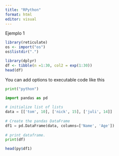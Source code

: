 ```yaml
---
title: "RPython"
format: html
editor: visual
---
```


Ejemplo 1

```r
library(reticulate)
os <- import("os")
os$listdir(".")

library(dplyr)
df <- tibble(n =1:30, col2 = exp(1:30))
head(df)
```

You can add options to executable code like this

```python
print("python")
```

```python
import pandas as pd
 
# initialize list of lists
data = [['tom', 10], ['nick', 15], ['juli', 14]]
 
# Create the pandas DataFrame
df1 = pd.DataFrame(data, columns=['Name', 'Age'])
 
# print dataframe.
print(df)
```

```r
head(py$df1)
```
